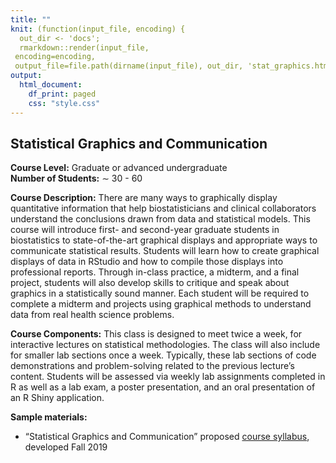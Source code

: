 ```yaml
---
title: ""
knit: (function(input_file, encoding) {
  out_dir <- 'docs';
  rmarkdown::render(input_file,
 encoding=encoding,
 output_file=file.path(dirname(input_file), out_dir, 'stat_graphics.html'))})
output:
  html_document:
    df_print: paged
    css: "style.css"
---
```


## Statistical Graphics and Communication

**Course Level:** Graduate or advanced undergraduate    
**Number of Students:** $\sim$ 30 - 60 

</div>

\noindent
**Course Description:** There are many ways to graphically display quantitative information that help biostatisticians and clinical collaborators understand the conclusions drawn from data and statistical models. This course will introduce first- and second-year graduate students in biostatistics to state-of-the-art graphical displays and appropriate ways to communicate statistical results. Students will learn how to create graphical displays of data in RStudio and how to compile those displays into professional reports. Through in-class practice, a midterm, and a final project, students will also develop skills to critique and speak about graphics in a statistically sound manner. Each student will be required to complete a midterm and projects using graphical methods to understand data from real health science problems. 
\vspace{1em}

\noindent
**Course Components:** This class is designed to meet twice a week, for interactive lectures on statistical methodologies. The class will also include for smaller lab sections once a week. Typically, these lab sections of code demonstrations and problem-solving related to the previous lecture's content. Students will be assessed via weekly lab assignments completed in R as well as a lab exam, a poster presentation, and an oral presentation of an R Shiny application. 

\noindent
**Sample materials:**  

- "Statistical Graphics and Communication" proposed [course syllabus](https://github.com/kimberlywebb/teaching_portfolio_docs/blob/01f5f68294a8f4a3b9d3252ae07e9eba458352f6/StatGraphics_Syllabus.pdf?raw=true), developed Fall 2019